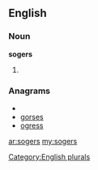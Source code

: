 ==English==

===Noun===
'''sogers'''

# {{plural of|[[soger]]}}

===Anagrams===
* {{alphagram|egorss}}
* [[gorses#English|gorses]]
* [[ogress#English|ogress]]

[[Category:English plurals]]

[[ar:sogers]]
[[my:sogers]]